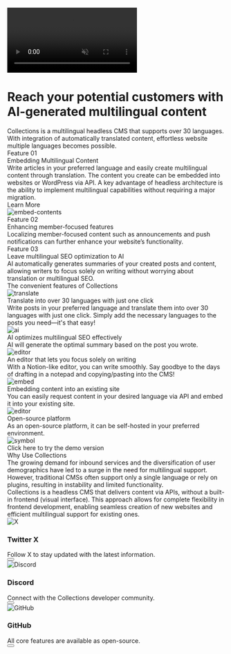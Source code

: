 
<ContactButton
  title="Contact"
  url="https://collectionscms.notion.site/15728b1165c681d3a3bafd0fb0b9edb8"
/>
<div className="relative bg-black text-white py-2 flex justify-center items-start">
  <video
    autoPlay
    muted
    loop
    playsInline
    className="absolute top-0 left-0 w-full h-full object-cover z-0"
  >
    <source src="https://cdn.collections.dev/docs/mv.mp4" type="video/mp4" />
  </video>
  <div className="absolute top-0 left-0 w-full h-full bg-black opacity-[85%] z-1" />
  <div className="relative w-full lg:w-[90rem] px-5 lg:px-8 z-1">
    <div className="mt-16 lg:mt-24 mb-12 lg:mb-16">
      <h1 className="text-5xl md:text-6xl font-bold leading-snug">
        Reach your potential customers with AI-generated multilingual content
      </h1>
      <div className="mt-3 md:mt-10 text-xl leading-relaxed tracking-wider">
        Collections is a multilingual headless CMS that supports over 30 languages.
      </div>
      <div className="mt-2 text-xl leading-relaxed tracking-wider">
        With integration of automatically translated content, effortless website multiple languages
        becomes possible.
      </div>
      <div className="mt-7 md:mt-14 flex justify-center md:block">
        <div className="flex flex-col md:flex-row items-center gap-4 md:gap-8">
          <RegisterButton title="Try for free" isWide={false} />
        </div>
      </div>
    </div>
  </div>
</div>
<div className="py-2 flex justify-center items-start">
  <div className="w-full lg:w-[90rem] px-5 lg:px-8 pt-7 md:pt-16 pb-10 md:pb-20">
    <div>
      <div className="text-subtitle">Feature 01</div>
      <div className="text-heading-sp md:text-heading leading-narrow mt-2">
        Embedding Multilingual Content
      </div>
      <div className="text-md md:text-xl leading-relaxed mt-4">
        Write articles in your preferred language and easily create multilingual content through
        translation. The content you create can be embedded into websites or WordPress via API. A
        key advantage of headless architecture is the ability to implement multilingual capabilities
        without requiring a major migration.
      </div>
      <div className="mt-4">
        <Link href="/docs/use-cases">
          <div className="inline-block bg-underline duration-600 bg-no-repeat pb-0.5 ease-underline bg-[100%_calc(100%_-_0.06em)] bg-underline-size hover:bg-[0%_calc(100%_-_0.06em)] transition-all">
            Learn More
          </div>
        </Link>
      </div>
      <Image src={embedContents} alt="embed-contents" className="h-64 mx-auto mt-9" />
    </div>
    <div className="mt-12">
      <div className="text-subtitle">Feature 02</div>
      <div className="text-heading-sp md:text-heading leading-narrow mt-2">
        Enhancing member-focused features
      </div>
      <div className="text-md md:text-xl leading-relaxed mt-4">
        Localizing member-focused content such as announcements and push notifications can further
        enhance your website’s functionality.
      </div>
    </div>
    <div className="mt-12">
      <div className="text-subtitle">Feature 03</div>
      <div className="text-heading-sp md:text-heading leading-narrow mt-2">
        Leave multilingual SEO optimization to AI
      </div>
      <div className="text-md md:text-xl leading-relaxed mt-4">
        AI automatically generates summaries of your created posts and content, allowing writers to
        focus solely on writing without worrying about translation or multilingual SEO.
      </div>
    </div>
  </div>
</div>
<div className="py-2 flex justify-center items-start bg-feature w-full">
  <div className="w-full lg:w-[90rem] px-5 lg:px-8 pt-7 md:pt-16 pb-10 md:pb-20">
    <div className="text-heading-sp md:text-heading leading-narrow mt-2 text-feature">
      The convenient features of Collections
    </div>
    <div className="grid grid-cols-2 lg:grid-cols-3 gap-6 lg:gap-12 mt-6 md:mt-12">
      <div className="flex flex-col gap-5">
        <Image src={featureTranslate} alt="translate" className="h-36 mx-auto" />
        <div className="text-xl md:text-feature-subtitle text-feature">
          Translate into over 30 languages with just one click
        </div>
        <div className="leading-relaxed">
          Write posts in your preferred language and translate them into over 30 languages with just
          one click. Simply add the necessary languages to the posts you need—it's that easy!
        </div>
      </div>
      <div className="flex flex-col gap-5">
        <Image src={featureAi} alt="ai" className="h-36 mx-auto" />
        <div className="text-xl md:text-feature-subtitle text-feature">
          AI optimizes multilingual SEO effectively
        </div>
        <div className="leading-relaxed">
          AI will generate the optimal summary based on the post you wrote.
        </div>
      </div>
      <div className="flex flex-col gap-5">
        <Image src={featureEditor} alt="editor" className="h-36 mx-auto" />
        <div className="text-xl md:text-feature-subtitle text-feature">
          An editor that lets you focus solely on writing
        </div>
        <div className="leading-relaxed">
          With a Notion-like editor, you can write smoothly. Say goodbye to the days of drafting in
          a notepad and copying/pasting into the CMS!
        </div>
      </div>
    </div>
    <div className="grid grid-cols-2 lg:grid-cols-3 gap-6 lg:gap-12 mt-6 md:mt-12">
      <div className="flex flex-col gap-5">
        <Image src={featureEmbed} alt="embed" className="h-36 mx-auto" />
        <div className="text-xl md:text-feature-subtitle text-feature">
          Embedding content into an existing site
        </div>
        <div className="leading-relaxed">
          You can easily request content in your desired language via API and embed it into your
          existing site.
        </div>
      </div>
      <div className="flex flex-col gap-5">
        <Image src={oss} alt="editor" className="h-36 mx-auto" />
        <div className="text-xl md:text-feature-subtitle text-feature">Open-source platform</div>
        <div className="leading-relaxed">
          As an open-source platform, it can be self-hosted in your preferred environment.
        </div>
      </div>
    </div>
    <div className="flex flex-col justify-center items-center mt-16">
      <div>
        <RegisterButton title="Try for free" isWide={true} />
      </div>
      <div className="mt-10">
        <Link
          href="https://app.collectionsdemo.live/admin"
          target="_blank"
          rel="noopener noreferrer"
        >
          <div className="flex flex-row items-center gap-2">
            <Image src={symbol} alt="symbol" className="h-8 w-auto" />
            <div className="inline-block bg-underline duration-600 bg-no-repeat pb-0.5 ease-underline bg-[100%_calc(100%_-_0.06em)] bg-underline-size hover:bg-[0%_calc(100%_-_0.06em)] transition-all">
              Click here to try the demo version
            </div>
          </div>
        </Link>
      </div>
    </div>
  </div>
</div>
<div className="py-2 flex justify-center items-start">
  <div className="w-full lg:w-[90rem] px-5 lg:px-8 pt-7 md:pt-16">
    <div>
      <div className="text-heading-sp md:text-heading leading-narrow mt-2">Why Use Collections</div>
      <div className="text-md md:text-xl leading-relaxed mt-4">
        The growing demand for inbound services and the diversification of user demographics have
        led to a surge in the need for multilingual support. However, traditional CMSs often support
        only a single language or rely on plugins, resulting in instability and limited
        functionality.
      </div>
      <div className="text-md md:text-xl leading-relaxed mt-8">
        Collections is a headless CMS that delivers content via APIs, without a built-in frontend
        (visual interface). This approach allows for complete flexibility in frontend development,
        enabling seamless creation of new websites and efficient multilingual support for existing
        ones.
      </div>
    </div>
  </div>
</div>
<div className="py-2 flex justify-center items-start">
  <div className="w-full lg:w-[90rem] px-5 lg:px-8 pt-7 md:pt-16 pb-8 md:pb-16">
    <div className="grid gap-8 sm:grid-cols-2 lg:grid-cols-3">
      <Link
        target="_blank"
        rel="nofollow noreferrer"
        className="group"
        href="https://x.com/collectionscms"
      >
        <div className="mb-4">
          <Image src={xDark} alt="X" />
        </div>
        <h3 className="text-base font-bold mb-2 leading-[140%]">
          <span className="line-through">Twitter</span> X
        </h3>
        <div className="text-base leading-[140%]">
          Follow X to stay updated with the latest information.
        </div>
        <div className="mt-4">
          <button className="text-white bg-black p-1 hover:text-black hover:bg-white transition-colors duration-300">
            <ArrowRight size={16} />
          </button>
        </div>
      </Link>
      <Link
        target="_blank"
        rel="nofollow noreferrer"
        className="group"
        href="https://discord.gg/a6FYDkV3Vk"
      >
        <div className="mb-4">
          <Image src={discordDark} alt="Discord" />
        </div>
        <h3 className="text-base font-bold mb-2 leading-[140%]">Discord</h3>
        <div className="text-base leading-[140%]">
          Connect with the Collections developer community.
        </div>
        <div className="mt-4">
          <button className="text-white bg-black p-1 hover:text-black hover:bg-white transition-colors duration-300">
            <ArrowRight size={16} />
          </button>
        </div>
      </Link>
      <Link
        target="_blank"
        rel="nofollow noreferrer"
        className="group"
        href="https://github.com/collectionscms/collections"
      >
        <div className="mb-4">
          <Image src={githubDark} alt="GitHub" />
        </div>
        <h3 className="text-base font-bold mb-2 leading-[140%]">GitHub</h3>
        <div className="text-base leading-[140%]">
          All core features are available as open-source.
        </div>
        <div className="mt-4">
          <button className="text-white bg-black p-1 hover:text-black hover:bg-white transition-colors duration-300">
            <ArrowRight size={16} />
          </button>
        </div>
      </Link>
    </div>
  </div>
</div>
